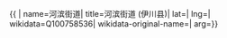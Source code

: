 {{ {{{1|PRC admin/showdata}}}|
name=河滨街道|
title=河滨街道 (伊川县)|
lat=|
lng=|
wikidata=Q100758536|
wikidata-original-name=|
arg={{{arg|}}}}}